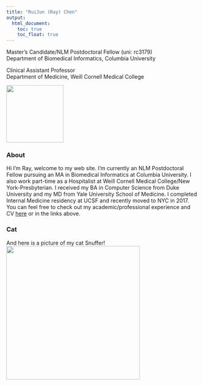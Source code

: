 ```yaml
---
title: "RuiJun (Ray) Chen"
output: 
  html_document:
    toc: true
    toc_float: true
---
```


Master's Candidate/NLM Postdoctoral Fellow (uni: rc3179)  
Department of Biomedical Informatics, Columbia University

Clinical Assistant Professor  
Department of Medicine, Weill Cornell Medical College

![](my_photo.jpg){width=150px}

### About
Hi I'm Ray, welcome to my web site. I'm currently an NLM Postdoctoral Fellow pursuing an MA in Biomedical Informatics at Columbia University. I also work part-time as a Hospitalist at Weill Cornell Medical College/New York-Presbyterian. I received my BA in Computer Science from Duke University and my MD from Yale University School of Medicine. I completed Internal Medicine residency at UCSF and recently moved to NYC in 2017. You can feel free to check out my academic/professional experience and CV [here](cv.html) or in the links above.

### Cat
And here is a picture of my cat Snuffer!
![](snuffer.jpg){width=350px}

